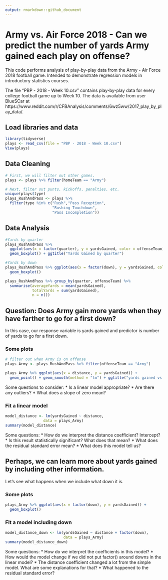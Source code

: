 ```yaml
---
output: rmarkdown::github_document
---
```


# Army vs. Air Force 2018 - Can we predict the number of yards Army gained each play on offense?
This code performs analysis of play-by-play data from the Army - Air Force 2018 football game.  Intended to demonstrate regression models in introductory statistics courses.

The file "PBP - 2018 - Week 10.csv" contains play-by-play data for every college football game up to Week 10.  The data is available from user BlueSCar at https://www.reddit.com/r/CFBAnalysis/comments/6wz5ww/2017_play_by_play_data/. 

## Load libraries and data
```r
library(tidyverse)
plays <- read_csv(file = "PBP - 2018 - Week 10.csv")
View(plays)
```

## Data Cleaning
```r
# First, we will filter out other games.
plays <- plays %>% filter(homeTeam == "Army")

# Next, filter out punts, kickoffs, penalties, etc. 
unique(plays$type)
plays_RushAndPass <- plays %>% 
  filter(type %in% c("Rush","Pass Reception",
                     "Rushing Touchdown",
                     "Pass Incompletion")) 
```

## Data Analysis
```r
#Yards by quarter
plays_RushAndPass %>% 
  ggplot(aes(x = factor(quarter), y = yardsGained, color = offenseTeam)) +
  geom_boxplot() + ggtitle("Yards Gained by quarter")

#Yards by down
plays_RushAndPass %>% ggplot(aes(x = factor(down), y = yardsGained, color = offenseTeam)) +
  geom_boxplot()

plays_RushAndPass %>% group_by(quarter, offenseTeam) %>% 
  summarise(averageYards = mean(yardsGained),
            totalYards = sum(yardsGained), 
            n = n())
```

## Question: Does Army gain more yards when they have farther to go for a first down?

In this case, our response variable is yards gained and predictor is number of yards to go for a first down.

### Some plots
```r
# filter out when Army is on offense
plays_Army <- plays_RushAndPass %>% filter(offenseTeam == "Army") 

plays_Army %>% ggplot(aes(x = distance, y = yardsGained)) + 
  geom_point() + geom_smooth(method = "lm") + ggtitle("yards gained vs. distance to go")
```

Some questions to consider:
* Is a linear model appropriate?
* Are there any outliers?
* What does a slope of zero mean?

### Fit a linear model 
```r
model_distance <- lm(yardsGained ~ distance, 
                 data = plays_Army)
summary(model_distance)
```

Some questions:
* How do we interpret the distance coefficient? Intercept?
* Is this result statistically significant? What does that mean?
* What does the residual standard error mean?
* What does this model tell us?

## Perhaps, we can learn more about yards gained by including other information.

Let's see what happens when we include what down it is.

### Some plots
```r
plays_Army %>% ggplot(aes(x = factor(down), y = yardsGained)) +
  geom_boxplot()
```

### Fit a model including down
```r
model_distance_down <- lm(yardsGained ~ distance + factor(down), 
                          data = plays_Army)
summary(model_distance_down)
```

Some questions:
* How do we interpret the coefficients in this model?
* How would the model change if we did not put factor() around downs in the linear model?
* The distance coefficient changed a lot from the simple model.  What are some explanations for that?
* What happened to the residual standard error? 

